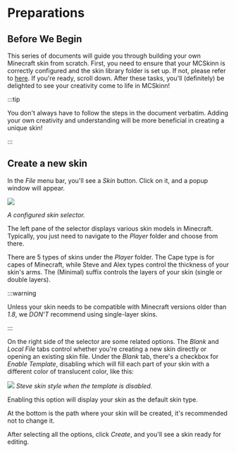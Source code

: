 # Preparations

## Before We Begin

This series of documents will guide you through building your own Minecraft skin from scratch. First, you need to ensure that your MCSkinn is correctly configured and the skin library folder is set up. If not, please refer to [here](../../onboarding). If you're ready, scroll down. After these tasks, you'll (definitely) be delighted to see your creativity come to life in MCSkinn!

:::tip

You don't always have to follow the steps in the document verbatim. Adding your own creativity and understanding will be more beneficial in creating a unique skin!

:::

## Create a new skin

In the *File* menu bar, you'll see a *Skin* button. Click on it, and a popup window will appear.

![](a-configured-skin-selector.png)

*A configured skin selector.*

The left pane of the selector displays various skin models in Minecraft. Typically, you just need to navigate to the *Player* folder and choose from there.

There are 5 types of skins under the *Player* folder. The Cape type is for capes of Minecraft, while Steve and Alex types control the thickness of your skin's arms. The (Minimal) suffix controls the layers of your skin (single or double layers). 

:::warning

Unless your skin needs to be compatible with Minecraft versions older than *1.8*, we *DON'T* recommend using single-layer skins.

:::

On the right side of the selector are some related options. The *Blank* and *Local File* tabs control whether you're creating a new skin directly or opening an existing skin file. Under the *Blank* tab, there's a checkbox for *Enable Template*, disabling which will fill each part of your skin with a different color of translucent color, like this:

![](a-skin-that-disabled-model.png)
*Steve skin style when the template is disabled.*

Enabling this option will display your skin as the default skin type.

At the bottom is the path where your skin will be created, it's recommended not to change it.

After selecting all the options, click *Create*, and you'll see a skin ready for editing.